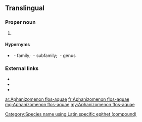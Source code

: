 ==Translingual==
{{rfi}}

===Proper noun===
{{taxoninfl|i=1|g=?|head=[[Aphanizomenon]] [[flos]]-[[aquae]]}}

# {{taxon|species|family|Nostocaceae|a kind of toxic fresh water [[cyanobacteria]] that can cause massive [[bloom]]s in lakes}}

====Hypernyms====
* {{sense|species}} ''{{taxlink|Nostaceae|family|noshow=1}}''&nbsp;- family; ''{{taxlink|Ababaenoideae|subfamily|noshow=1}}''&nbsp;- subfamily; {{taxlink|Aphanizomenon|genus|noshow=1}}&nbsp;- genus

===External links===
* {{pedia}}
* {{specieslite|Anabaenoideae}}
* {{comcatlite}}

[[Category:Species name using Latin specific epithet (compound)]]

[[ar:Aphanizomenon flos-aquae]]
[[fr:Aphanizomenon flos-aquae]]
[[mg:Aphanizomenon flos-aquae]]
[[my:Aphanizomenon flos-aquae]]